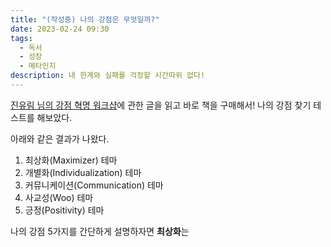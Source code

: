 ```yaml
---
title: "(작성중) 나의 강점은 무엇일까?"
date: 2023-02-24 09:30
tags:
  - 독서
  - 성장
  - 메타인지
description: 내 한계와 실패를 걱정할 시간따위 없다!
---
```


[진유림 님의 강점 혁명 워크샵](https://milooy.github.io/life/strength-finder/)에 관한 글을 읽고
바로 책을 구매해서! 나의 강점 찾기 테스트를 해보았다.

아래와 같은 결과가 나왔다.

1. 최상화(Maximizer) 테마
2. 개별화(Individualization) 테마
3. 커뮤니케이션(Communication) 테마
4. 사교성(Woo) 테마
5. 긍정(Positivity) 테마

나의 강점 5가지를 간단하게 설명하자면
**최상화**는